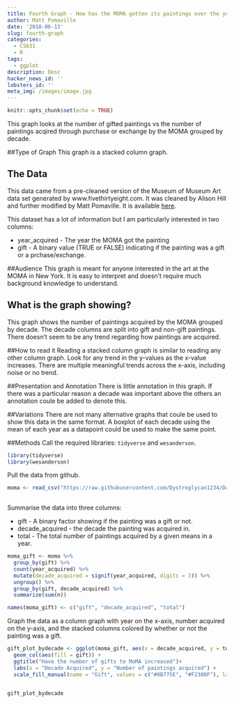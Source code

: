 ```yaml
---
title: Fourth Graph - How has the MOMA gotten its paintings over the years?
author: Matt Pomaville
date: '2018-06-13'
slug: fourth-graph
categories:
  - CS631
  - R
tags:
  - ggplot
description: Desc
hacker_news_id: ''
lobsters_id: ''
meta_img: /images/image.jpg
---
```

```r
knitr::opts_chunk$set(echo = TRUE)
```

This graph looks at the number of gifted paintings vs the number of paintings acqired through purchase or exchange by the MOMA grouped by decade.

##Type of Graph
This graph is a stacked column graph.

## The Data
This data came from a pre-cleaned version of the Museum of Museum Art data set generated by www.fivethirtyeight.com. It was cleaned by Alison Hill and further modified by Matt Pomaville. It is available [here]("https://raw.githubusercontent.com/Dystroglycan1234/Data-Vis-Class/master/artworks-cleaned.csv").

This dataset has a lot of information but I am particularly interested in two columns:

* year_acquired - The year the MOMA got the painting
* gift - A binary value (TRUE or FALSE) indicating if the painting was a gift or a prchase/exchange.

##Audience
This graph is meant for anyone interested in the art at the MOMA in New York. It is easy to interpret and doesn't require much background knowledge to understand.

## What is the graph showing?
This graph shows the number of paintings acquired by the MOMA grouped by decade. The decade columns are split into gift and non-gift paintings. There doesn't seem to be any trend regarding how paintings are acquired.

##How to read it
Reading a stacked column graph is similar to reading any other column graph. Look for any trend in the y-values as the x-value increases. There are multiple meaningful trends across the x-axis, including noise or no trend.

##Presentation and Annotation
There is little annotation in this graph. If there was a particular reason a decade was important above the others an annotation coule be added to denote this.

##Variations
There are not many alternative graphs that coule be used to show this data in the same format. A boxplot of each decade using the mean of each year as a datapoint could be used to make the same point.

##Methods
Call the required libraries: `tidyverse` and `wesanderson`.

```r
library(tidyverse)
library(wesanderson)
```

Pull the data from github.

```r
moma <- read_csv("https://raw.githubusercontent.com/Dystroglycan1234/Data-Vis-Class/master/artworks-cleaned.csv")
  
```

Summarise the data into three columns:

* gift - A binary factor showing if the painting was a gift or not.
* decade_acquired - the decade the painting was acquired in.
* total - The total number of paintings acquired by a given means in a year.

```r
moma_gift <- moma %>% 
  group_by(gift) %>% 
  count(year_acquired) %>% 
  mutate(decade_acquired = signif(year_acquired, digits = 3)) %>% 
  ungroup() %>% 
  group_by(gift, decade_acquired) %>% 
  summarize(sum(n))

names(moma_gift) <- c("gift", "decade_acquired", "total")
```

Graph the data as a column graph with year on the x-axis, number acquired on the y-axis, and the stacked columns colored by whether or not the painting was a gift.

```r

gift_plot_bydecade <- ggplot(moma_gift, aes(x = decade_acquired, y = total)) +
  geom_col(aes(fill = gift)) +
  ggtitle("Have the number of gifts to MoMA increased")+
  labs(x = "Decade Acquired", y = "Number of paintings acquired") +
  scale_fill_manual(name = "Gift", values = c("#0B775E", "#F2300F"), labels = c("Purchase or Exchange", "Gift"))
  

gift_plot_bydecade
```
